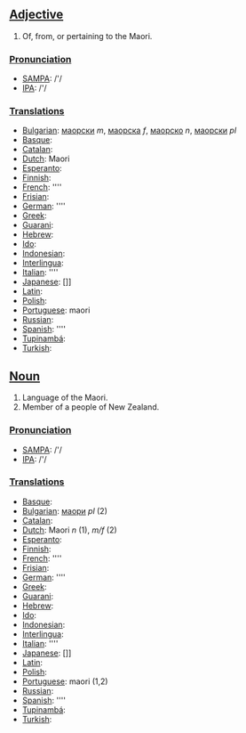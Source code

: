==[[Adjective]]==

# Of, from, or pertaining to the Maori. 

===[[Pronunciation]]===
*[[w:SAMPA|SAMPA]]: /'/
*[[w:IPA|IPA]]: /'/

===[[Translation]]s===
*[[Bulgarian]]: [[маорски]] ''m'', [[маорска]] ''f'', [[маорско]] ''n'', [[маорски]] ''pl''
*[[Basque]]: [[]]
*[[Catalan]]: [[]]
*[[Dutch]]: Maori
*[[Esperanto]]: [[]]
*[[Finnish]]: [[]]
*[[French]]: [[]] ''''
*[[Frisian]]: [[]]
*[[German]]: [[]] ''''
*[[Greek]]: [[]]
*[[Guarani]]: [[]]
*[[Hebrew]]: [[]]
*[[Ido]]: [[]]
*[[Indonesian]]: [[]]
*[[Interlingua]]: [[]]
*[[Italian]]: [[]] ''''
*[[Japanese]]: []]
*[[Latin]]: [[]]
*[[Polish]]: [[]]
*[[Portuguese]]: maori
*[[Russian]]: [[]]
*[[Spanish]]: [[]] ''''
*[[Tupinambá]]: [[]]
*[[Turkish]]: [[]]



==[[Noun]]==

# Language of the Maori.
# Member of a people of New Zealand.

===[[Pronunciation]]===
*[[w:SAMPA|SAMPA]]: /'/
*[[w:IPA|IPA]]: /'/

===[[Translation]]s===
*[[Basque]]: [[]]
*[[Bulgarian]]: [[маори]] ''pl'' (2)
*[[Catalan]]: [[]]
*[[Dutch]]: Maori ''n'' (1), ''m/f'' (2)
*[[Esperanto]]: [[]]
*[[Finnish]]: [[]]
*[[French]]: [[]] ''''
*[[Frisian]]: [[]]
*[[German]]: [[]] ''''
*[[Greek]]: [[]]
*[[Guarani]]: [[]]
*[[Hebrew]]: [[]]
*[[Ido]]: [[]]
*[[Indonesian]]: [[]]
*[[Interlingua]]: [[]]
*[[Italian]]: [[]] ''''
*[[Japanese]]: []]
*[[Latin]]: [[]]
*[[Polish]]: [[]]
*[[Portuguese]]: maori (1,2)
*[[Russian]]: [[]]
*[[Spanish]]: [[]] ''''
*[[Tupinambá]]: [[]]
*[[Turkish]]: [[]]
